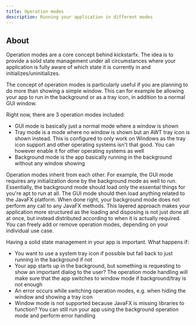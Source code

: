 ```yaml
---
title: Operation modes
description: Running your application in different modes
---
```


## About

Operation modes are a core concept behind kickstarfx. The idea is to provide a solid state management under all circumstances where your application is fully aware of which state it is currently in and initializes/uninitializes.

The concept of operation modes is particularly useful if you are planning to do more than showing a simple window. This can for example be allowing your app to run in the background or as a tray icon, in addition to a normal GUI window.

Right now, there are 3 operation modes included:
- GUI mode is basically just a normal mode where a window is shown
- Tray mode is a mode where no window is shown but an AWT tray icon is shown instead. This is configured to only work on Windows as the tray icon support and other operating systems isn't that good. You can however enable it for other operating systems as well
- Background mode is the app basically running in the background without any window showing

Operation modes inherit from each other. For example, the GUI mode requires any initialization done by the background mode as well to run. Essentially, the background mode should load only the essential things for you're apt to run at all. The GUI mode should then load anything related to the JavaFX platform. When done right, your background mode does not perform any call to any JavaFX methods. This layered approach makes your application more structured as the loading and disposing is not just done all at once, but instead distributed according to when it is actually required. You can freely add or remove operation modes, depending on your individual use case.

Having a solid state management in your app is important. What happens if:
- You want to use a system tray icon if possible but fall back to just running in the background if not
- Your app starts up in the background, but something is requesting to show an important dialog to the user? The operation mode handling will make sure that the app switches to window mode if background/tray is not enough
- An error occurs while switching operation modes, e.g. when hiding the window and showing a tray icon
- Window mode is not supported because JavaFX is missing libraries to function? You can still run your app using the background operation mode and perform error handling
